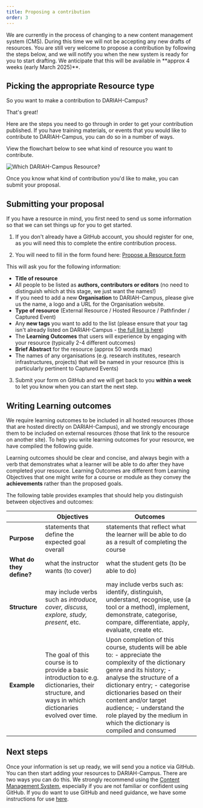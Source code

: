 ```yaml
---
title: Proposing a contribution
order: 3
---
```


<SideNote type="danger" title="NOTICE - Feb 2025">
We are currently in the process of changing to a new content management system (CMS).  During this time we will not be accepting any new drafts of resources.  You are still very welcome to propose a contribution by following the steps below, and we will notify you when the new system is ready for you to start drafting.  We anticipate that this will be available in **approx 4 weeks (early March 2025)**.
</SideNote>



## Picking the appropriate Resource type

So you want to make a contribution to DARIAH-Campus?

That's great!

Here are the steps you need to go through in order to get your contribution published. If you have training materials, or events that you would like to contribute to DARIAH-Campus, you can do so in a number of ways.

View the flowchart below to see what kind of resource you want to contribute.

![Which DARIAH-Campus Resource?](images/DC_Which_DARIAH-Campus_Resource.png)

Once you know what kind of contribution you'd like to make, you can submit your proposal.

## Submitting your proposal

If you have a resource in mind, you first need to send us some information so that we can set things up for you to get started.

1. If you don't already have a GitHub account, you should register for one, as you will need this to complete the entire contribution process.

2. You will need to fill in the form found here: [Propose a Resource form](https://github.com/DARIAH-ERIC/dariah-campus/issues/new?assignees=ttasovac%2CVickyGarnett&labels=new+resource&template=propose_resource.yml&title=%5Bnew+resource%5D%3A+)

This will ask you for the following information:

- **Title of resource**
- All people to be listed as **authors, contributors or editors** (no need to distinguish which at this stage, we just want the names!)
- If you need to add a new **Organisation** to DARIAH-Campus, please give us the name, a logo and a URL for the Organisation website.
- **Type of resource** (External Resource / Hosted Resource / Pathfinder / Captured Event)
- Any **new tags** you want to add to the list (please ensure that your tag isn't already listed on DARIAH-Campus - [the full list is here](/tags))
- The **Learning Outcomes** that users will experience by engaging with your resource (typically 2-4 different outcomes)
- **Brief Abstract** for the resource (approx 50 words max)
- The names of any organisations (e.g. research institutes, research infrastructures, projects) that will be named in your resource (this is particularly pertinent to Captured Events)

3. Submit your form on GitHub and we will get back to you **within a week** to let you know when you can start the next step.

## Writing Learning outcomes

We require learning outcomes to be included in all hosted resources (those that are hosted directly on DARIAH-Campus), and we strongly encourage them to be included on external resources (those that link to the resource on another site). To help you write learning outcomes for your resource, we have compiled the following guide.

Learning outcomes should be clear and concise, and always begin with a verb that demonstrates what a learner will be able to do after they have completed your resource. Learning Outcomes are different from Learning Objectives that one might write for a course or module as they convey the **achievements** rather than the proposed goals.

The following table provides examples that should help you distinguish between objectives and outcomes:

|  | **Objectives** | **Outcomes** |
| --- | --- | --- |
| **Purpose** | statements that define the expected goal overall | statements that reflect what the learner will be able to do as a result of completing the course |
| **What do they define?** | what the instructor wants (to cover) | what the student gets (to be able to do) |
| **Structure** | may include verbs such as _introduce, cover, discuss, explore, study, present_, etc. | may include verbs such as: identify, distinguish, understand, recognise, use (a tool or a method), implement, demonstrate, categorise, compare, differentiate, apply, evaluate, create etc. |
| **Example** | The goal of this course is to provide a basic introduction to e.g. dictionaries, their structure, and ways in which dictionaries evolved over time. | Upon completion of this course, students will be able to: - appreciate the complexity of the dictionary genre and its history; - analyse the structure of a dictionary entry; - categorise dictionaries based on their content and/or target audience; - understand the role played by the medium in which the dictionary is compiled and consumed |

## Next steps

Once your information is set up ready, we will send you a notice via GitHub. You can then start adding your resources to DARIAH-Campus. There are two ways you can do this. We strongly recommend using the [Content Management System](/docs/using-the-content-management-system), especially if you are not familiar or confident using GitHub. If you do want to use GitHub and need guidance, we have some instructions for use [here](/docs/using-github-directly).
